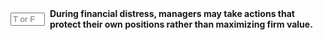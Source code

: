 ::: {.question-block}

<form onsubmit="event.preventDefault(); checkAnswerBox('module9_tf_q87','T')" style="display: flex; align-items: center; gap: 8px;">
  <input type="text" id="module9_tf_q87" name="module9_tf_q87" maxlength="1" placeholder="T or F" style="width: 55px;" data-correct-answer="T" /> 
  <label for="module9_tf_q87"><strong>During financial distress, managers may take actions that protect their own positions rather than maximizing firm value.</strong></label>
</form>

<div id="feedback-module9_tf_q87" class="feedback" data-status="" style="display:none;">
TRUE. When facing distress, managers might delay restructuring, reject risky projects, or manipulate earnings to preserve their jobs, even if those choices reduce total firm value.
</div>

:::
